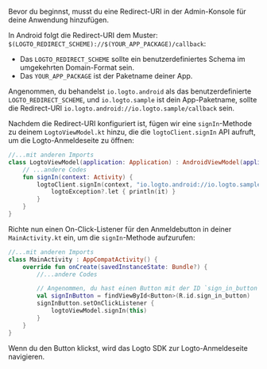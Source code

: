

Bevor du beginnst, musst du eine Redirect-URI in der Admin-Konsole für deine Anwendung hinzufügen.

In Android folgt die Redirect-URI dem Muster: `$(LOGTO_REDIRECT_SCHEME)://$(YOUR_APP_PACKAGE)/callback`:

- Das `LOGTO_REDIRECT_SCHEME` sollte ein benutzerdefiniertes Schema im umgekehrten Domain-Format sein.
- Das `YOUR_APP_PACKAGE` ist der Paketname deiner App.

Angenommen, du behandelst `io.logto.android` als das benutzerdefinierte `LOGTO_REDIRECT_SCHEME`, und `io.logto.sample` ist dein App-Paketname, sollte die Redirect-URI `io.logto.android://io.logto.sample/callback` sein.

<ConfigureRedirectUri
  figureSrc={redirectUriFigure}
  redirectUri="io.logto.android://io.logto.sample/callback"
/>

Nachdem die Redirect-URI konfiguriert ist, fügen wir eine `signIn`-Methode zu deinem `LogtoViewModel.kt` hinzu, die die `logtoClient.signIn` API aufruft, um die Logto-Anmeldeseite zu öffnen:

```kotlin
//...mit anderen Imports
class LogtoViewModel(application: Application) : AndroidViewModel(application) {
    // ...andere Codes
    fun signIn(context: Activity) {
        logtoClient.signIn(context, "io.logto.android://io.logto.sample/callback") { logtoException ->
            logtoException?.let { println(it) }
        }
    }
}
```

Richte nun einen On-Click-Listener für den Anmeldebutton in deiner `MainActivity.kt` ein, um die `signIn`-Methode aufzurufen:

```kotlin
//...mit anderen Imports
class MainActivity : AppCompatActivity() {
    override fun onCreate(savedInstanceState: Bundle?) {
        //...andere Codes

        // Angenommen, du hast einen Button mit der ID `sign_in_button` in deinem Layout
        val signInButton = findViewById<Button>(R.id.sign_in_button)
        signInButton.setOnClickListener {
            logtoViewModel.signIn(this)
        }
    }
}
```

Wenn du den Button klickst, wird das Logto SDK zur Logto-Anmeldeseite navigieren.
